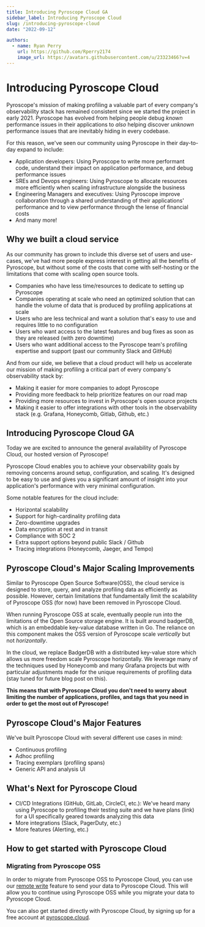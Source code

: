 ```yaml
---
title: Introducing Pyroscope Cloud GA
sidebar_label: Introducing Pyroscope Cloud
slug: /introducing-pyroscope-cloud
date: "2022-09-12"

authors:
  - name: Ryan Perry
    url: https://github.com/Rperry2174
    image_url: https://avatars.githubusercontent.com/u/23323466?v=4
---
```


# Introducing Pyroscope Cloud

Pyroscope's mission of making profiling a valuable part of every company's observability stack has remained consistent since we started the project in early 2021. Pyroscope has evolved from helping people debug _known_ performance issues in their applications to _also_ helping discover _unknown_ performance issues that are inevitably hiding in every codebase.

For this reason, we've seen our community using Pyroscope in their day-to-day expand to include:
- Application developers: Using Pyroscope to write more performant code, understand their impact on application performance, and debug performance issues
- SREs and Devops engineers: Using Pyroscope to allocate resources more efficiently when scaling infrastructure alongside the business
- Engineering Managers and executives: Using Pyroscope improve collaboration through a shared understanding of their applications' performance and to view performance through the lense of financial costs
- And many more!


## Why we built a cloud service

As our community has grown to include this diverse set of users and use-cases, we've had more people express interest in getting all the benefits of Pyroscope, but without some of the costs that come with self-hosting or the limitations that come with scaling open source tools.

- Companies who have less time/resources to dedicate to setting up Pyroscope
- Companies operating at scale who need an optimized solution that can handle the volume of data that is produced by profiling applications at scale
- Users who are less technical and want a solution that's easy to use and requires little to no configuration
- Users who want access to the latest features and bug fixes as soon as they are released (with zero downtime)
- Users who want additional access to the Pyroscope team's profiling expertise and support (past our community Slack and GitHub)

And from our side, we believe that a cloud product will help us accelerate our mission of making profiling a critical part of every company's observability stack by: 
- Making it easier for more companies to adopt Pyroscope
- Providing more feedback to help prioritize features on our road map
- Providing more resources to invest in Pyroscope's open source projects
- Making it easier to offer integrations with other tools in the observability stack (e.g. Grafana, Honeycomb,  Gitlab, Github, etc.)

## Introducing Pyroscope Cloud GA
Today we are excited to announce the general availability of Pyroscope Cloud, our hosted version of Pyroscope!

Pyroscope Cloud enables you to achieve your observability goals by removing concerns around setup, configuration, and scaling. It's designed to be easy to use and gives you a significant amount of insight into your application's performance with very minimal configuration.

Some notable features for the cloud include:
- Horizontal scalability
- Support for high-cardinality profiling data
- Zero-downtime upgrades
- Data encryption at rest and in transit
- Compliance with SOC 2
- Extra support options beyond public Slack / Github
- Tracing integrations (Honeycomb, Jaeger, and Tempo)


## Pyroscope Cloud's Major Scaling Improvements
Similar to Pyroscope Open Source Software(OSS), the cloud service is designed to store, query, and analyze profiling data as efficiently as possible. However, certain limitations that fundamentally limit the scalability of Pyroscope OSS (for now) have been removed in Pyroscope Cloud.

When running Pyroscope OSS at scale, eventually people run into the limitations of the Open Source storage engine. It is built around badgerDB, which is an embeddable key-value database written in Go. The reliance on this component makes the OSS version of Pyroscope scale _vertically_ but not _horizontally_.

In the cloud, we replace BadgerDB with a distributed key-value store which allows us more freedom scale Pyroscope horizontally. We leverage many of the techniques used by Honeycomb and many Grafana projects but with particular adjustments made for the unique requirements of profiling data (stay tuned for future blog post on this).

**This means that with Pyroscope Cloud you don't need to worry about limiting the number of applications, profiles, and tags that you need in order to get the most out of Pyroscope!**

## Pyroscope Cloud's Major Features
We've built Pyroscope Cloud with several different use cases in mind:
- Continuous profiling
- Adhoc profiling
- Tracing exemplars (profiling spans)
- Generic API and analysis UI

## What's Next for Pyroscope Cloud
- CI/CD Integrations (GitHub, GitLab, CircleCI, etc.): We've heard many using Pyroscope to profiling their testing suite and we have plans (link) for a UI specifically geared towards analyzing this data
- More integrations (Slack, PagerDuty, etc.)
- More features (Alerting, etc.)


## How to get started with Pyroscope Cloud
### Migrating from Pyroscope OSS
In order to migrate from Pyroscope OSS to Pyroscope Cloud, you can use our [remote write](/docs/remote-write/) feature to send your data to Pyroscope Cloud. This will allow you to continue using Pyroscope OSS while you migrate your data to Pyroscope Cloud.

You can also get started directly with Pyroscope Cloud, by signing up for a free account at [pyroscope.cloud](https://pyroscope.cloud/).


